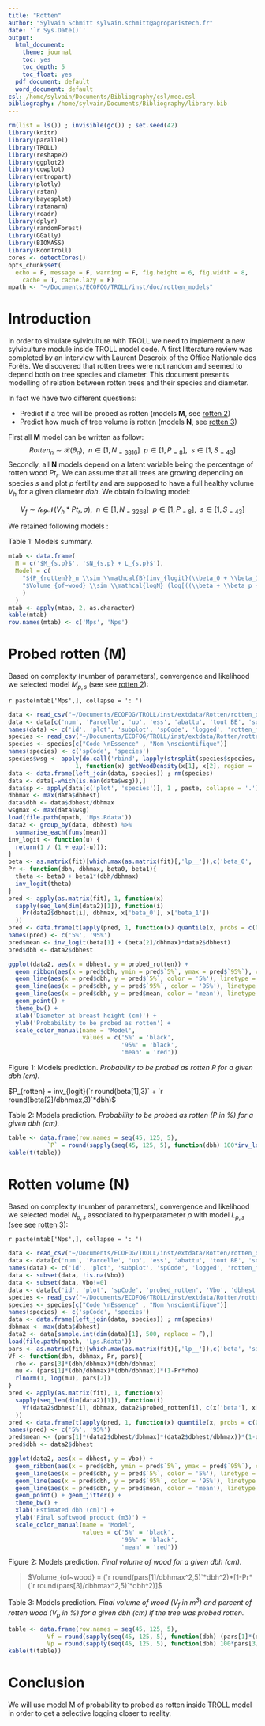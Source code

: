 ```yaml
---
title: "Rotten"
author: "Sylvain Schmitt sylvain.schmitt@agroparistech.fr"
date: '`r Sys.Date()`'
output:
  html_document: 
    theme: journal
    toc: yes
    toc_depth: 5
    toc_float: yes
  pdf_document: default
  word_document: default
csl: /home/sylvain/Documents/Bibliography/csl/mee.csl
bibliography: /home/sylvain/Documents/Bibliography/library.bib
---
```


```r
rm(list = ls()) ; invisible(gc()) ; set.seed(42)
library(knitr)
library(parallel)
library(TROLL)
library(reshape2)
library(ggplot2)
library(cowplot)
library(entropart)
library(plotly)
library(rstan)
library(bayesplot)
library(rstanarm)
library(readr)
library(dplyr)
library(randomForest)
library(GGally)
library(BIOMASS)
library(RconTroll)
cores <- detectCores()
opts_chunk$set(
  echo = F, message = F, warning = F, fig.height = 6, fig.width = 8,
    cache = T, cache.lazy = F)
mpath <- "~/Documents/ECOFOG/TROLL/inst/doc/rotten_models"
```

# Introduction

In order to simulate sylviculture with TROLL we need to implement a new sylviculture module inside TROLL model code. A first litterature review was completed by an interview with Laurent Descroix of the Office Nationale des Forêts. We discovered that rotten trees were not random and seemed to depend both on tree species and diameter. This document presents modelling of relation between rotten trees and their species and diameter.

In fact we have two different questions:

- Predict if a tree will be probed as rotten (models **M**, see [rotten 2](rotten2.html)) 
- Predict how much of tree volume is rotten (models **N**, see [rotten 3](rotten3.html))

First all **M** model can be written as follow:
$$Rotten_n \sim \mathcal{B}(\theta_n), ~~n \in [1,N_{=3816}] ~~ p \in [1, P_{=8}], ~~ s \in [1, S_{=43}]$$
Secondly, all **N** models depend on a latent variable being the percentage of rotten wood $Pt_r$. We can assume that all trees are growing depending on species $s$ and plot $p$ fertility and are supposed to have a full healthy volume $V_h$ for a given diameter $dbh$. We obtain following model:

$$V_f \sim \mathcal{logN}(V_h*Pt_r, \sigma), ~~n \in [1,N_{=3268}] ~~ p \in [1, P_{=8}], ~~ s \in [1, S_{=43}]$$

We retained following models :

Table 1: Models summary.
```r
mtab <- data.frame(
  M = c('$M_{s,p}$', '$N_{s,p} + L_{s,p}$'),
  Model = c(
    "${P_{rotten}}_n \\sim \\mathcal{B}(inv_{logit}(\\beta_0 + \\beta_1*dbh_n + {\\beta_2}_p + {\\beta_3}_s))$",
    "$Volume_{of~wood} \\sim \\mathcal{logN} (log[((\\beta + \\beta_p + \\beta_s)*dbh^2)*(1 - Pr*((\\theta + \\theta_p + \\theta_s) *dbh^2))], \\sigma)$"
    )
  )
mtab <- apply(mtab, 2, as.character)
kable(mtab)
row.names(mtab) <- c('Mps', 'Nps')
```

# Probed rotten (M)

Based on complexity (number of parameters), convergence and likelihood we selected model $M_{p,s}$ (see see [rotten 2](rotten2.html)):

`r paste(mtab['Mps',], collapse = ': ')`

```r
data <- read_csv("~/Documents/ECOFOG/TROLL/inst/extdata/Rotten/rotten_data.csv")
data <- data[c('num', 'Parcelle', 'up', 'ess', 'abattu', 'tout BE', 'sonde_creux', 'sonde_creux abatt', 'sonde_creux_refus', 'DBH_desi', 'V_Est', 'vol_BO')]
names(data) <- c('id', 'plot', 'subplot', 'spCode', 'logged', 'rotten_full', 'probed_rotten', 'probed_rotten_logged', 'probed_rotten_refused', 'dbhest', 'Vest', 'Vbo')
species <- read_csv("~/Documents/ECOFOG/TROLL/inst/extdata/Rotten/rotten_species.csv")[-1,]
species <- species[c("Code \nEssence" , "Nom \nscientifique")]
names(species) <- c('spCode', 'species')
species$wsg <- apply(do.call('rbind', lapply(strsplit(species$species, ' ', fixed = T), function(x) x[1:2])),
                   1, function(x) getWoodDensity(x[1], x[2], region = 'SouthAmericaTrop')$meanWD)
data <- data.frame(left_join(data, species)) ; rm(species)
data <- data[-which(is.nan(data$wsg)),]
data$sp <- apply(data[c('plot', 'species')], 1 , paste, collapse = '.')
dbhmax <- max(data$dbhest)
data$dbh <- data$dbhest/dbhmax
wsgmax <- max(data$wsg)
load(file.path(mpath, 'Mps.Rdata'))
data2 <- group_by(data, dbhest) %>%
  summarise_each(funs(mean))
inv_logit <- function(u) {
  return(1 / (1 + exp(-u)));
}
beta <- as.matrix(fit)[which.max(as.matrix(fit)[,'lp__']),c('beta_0', 'beta_1')]
Pr <- function(dbh, dbhmax, beta0, beta1){
  theta <- beta0 + beta1*(dbh/dbhmax)
  inv_logit(theta)
}
pred <- apply(as.matrix(fit), 1, function(x)
  sapply(seq_len(dim(data2)[1]), function(i)
    Pr(data2$dbhest[i], dbhmax, x['beta_0'], x['beta_1'])
  ))
pred <- data.frame(t(apply(pred, 1, function(x) quantile(x, probs = c(0.05, 0.95)))))
names(pred) <- c('5%', '95%')
pred$mean <- inv_logit(beta[1] + (beta[2]/dbhmax)*data2$dbhest)
pred$dbh <- data2$dbhest
```
```r
ggplot(data2, aes(x = dbhest, y = probed_rotten)) +
  geom_ribbon(aes(x = pred$dbh, ymin = pred$`5%`, ymax = pred$`95%`), color = 'grey', alpha = 0.2) +
  geom_line(aes(x = pred$dbh, y = pred$`5%`, color = '5%'), linetype = 2) +
  geom_line(aes(x = pred$dbh, y = pred$`95%`, color = '95%'), linetype = 2) +
  geom_line(aes(x = pred$dbh, y = pred$mean, color = 'mean'), linetype = 2) +
  geom_point() +
  theme_bw() +
  xlab('Diameter at breast height (cm)') +
  ylab('Probability to be probed as rotten') +
  scale_color_manual(name = 'Model',
                     values = c('5%' = 'black',
                                '95%' = 'black',
                                'mean' = 'red'))
```
Figure 1: Models prediction. *Probability to be probed as rotten P for a given dbh (cm).*

$P_{rotten} = inv_{logit}(`r round(beta[1],3)` + `r round(beta[2]/dbhmax,3)`*dbh)$

Table 2: Models prediction. *Probability to be probed as rotten (P in %) for a given dbh (cm).*
```r
table <- data.frame(row.names = seq(45, 125, 5),
           `P` = round(sapply(seq(45, 125, 5), function(dbh) 100*inv_logit(beta[1]+beta[2]*dbh/dbhmax))))
kable(t(table))
```


# Rotten volume (N)

Based on complexity (number of parameters), convergence and likelihood we selected model $N_{p,s}$ associated to hyperparameter $\rho$ with model $L_{p,s}$ (see see [rotten 3](rotten3.html)):

`r paste(mtab['Nps',], collapse = ': ')`

```r
data <- read_csv("~/Documents/ECOFOG/TROLL/inst/extdata/Rotten/rotten_data.csv")
data <- data[c('num', 'Parcelle', 'up', 'ess', 'abattu', 'tout BE', 'sonde_creux', 'sonde_creux abatt', 'sonde_creux_refus', 'DBH_desi', 'V_Est', 'vol_BO')]
names(data) <- c('id', 'plot', 'subplot', 'spCode', 'logged', 'rotten_full', 'probed_rotten', 'probed_rotten_logged', 'probed_rotten_refused', 'dbhest', 'Vest', 'Vbo')
data <- subset(data, !is.na(Vbo))
data <- subset(data, Vbo!=0)
data <- data[c('id', 'plot', 'spCode', 'probed_rotten', 'Vbo', 'dbhest')]
species <- read_csv("~/Documents/ECOFOG/TROLL/inst/extdata/Rotten/rotten_species.csv")[-1,]
species <- species[c("Code \nEssence" , "Nom \nscientifique")]
names(species) <- c('spCode', 'species')
data <- data.frame(left_join(data, species)) ; rm(species)
dbhmax <- max(data$dbhest)
data2 <- data[sample.int(dim(data)[1], 500, replace = F),]
load(file.path(mpath, 'Lps.Rdata'))
pars <- as.matrix(fit)[which.max(as.matrix(fit)[,'lp__']),c('beta', 'sigma', 'theta')]
Vf <- function(dbh, dbhmax, Pr, pars){
  rho <- pars[3]*(dbh/dbhmax)*(dbh/dbhmax)
  mu <- (pars[1]*(dbh/dbhmax)*(dbh/dbhmax))*(1-Pr*rho)
  rlnorm(1, log(mu), pars[2])
}
pred <- apply(as.matrix(fit), 1, function(x)
  sapply(seq_len(dim(data2)[1]), function(i)
    Vf(data2$dbhest[i], dbhmax, data2$probed_rotten[i], c(x['beta'], x['sigma'], x['theta']))
  ))
pred <- data.frame(t(apply(pred, 1, function(x) quantile(x, probs = c(0.05, 0.95), na.rm = T))))
names(pred) <- c('5%', '95%')
pred$mean <- (pars[1]*(data2$dbhest/dbhmax)*(data2$dbhest/dbhmax))*(1-data2$probed_rotten*(pars[3]*(data2$dbhest/dbhmax)*(data2$dbhest/dbhmax)))
pred$dbh <- data2$dbhest
```
```r
ggplot(data2, aes(x = dbhest, y = Vbo)) +
  geom_ribbon(aes(x = pred$dbh, ymin = pred$`5%`, ymax = pred$`95%`), color = 'grey', alpha = 0.2) +
  geom_line(aes(x = pred$dbh, y = pred$`5%`, color = '5%'), linetype = 2) +
  geom_line(aes(x = pred$dbh, y = pred$`95%`, color = '95%'), linetype = 2) +
  geom_line(aes(x = pred$dbh, y = pred$mean, color = 'mean'), linetype = 2) +
  geom_point() + geom_jitter() +
  theme_bw() +
  xlab('Estimated dbh (cm)') +
  ylab('Final softwood product (m3)') +
  scale_color_manual(name = 'Model',
                     values = c('5%' = 'black',
                                '95%' = 'black',
                                'mean' = 'red'))
```
Figure 2: Models prediction. *Final volume of wood for a given dbh (cm).*

> $Volume_{of~wood} = (`r round(pars[1]/dbhmax^2,5)`*dbh^2)*[1-Pr*(`r round(pars[3]/dbhmax^2,5)`*dbh^2)]$

Table 3: Models prediction. *Final volume of wood ($V_f$ in $m^3$) and percent of rotten wood ($V_p$ in %) for a given dbh (cm) if the tree was probed rotten.*
```r
table <- data.frame(row.names = seq(45, 125, 5),
           Vf = round(sapply(seq(45, 125, 5), function(dbh) (pars[1]*(dbh/dbhmax)^2)*(1-pars[3]*(dbh/dbhmax)^2)),2),
           Vp = round(sapply(seq(45, 125, 5), function(dbh) 100*pars[3]*(dbh/dbhmax)^2)))
kable(t(table))
```

# Conclusion

We will use model M of probability to probed as rotten inside TROLL model in order to get a selective logging closer to reality.
